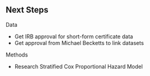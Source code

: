 \newpage

## Next Steps {-}

Data

- Get IRB approval for short-form certificate data
- Get approval from Michael Becketts to link datasets

Methods

- Research Stratified Cox Proportional Hazard Model
